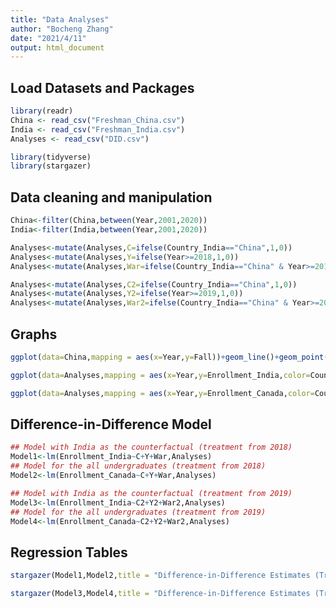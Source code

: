 ---
title: "Data Analyses"
author: "Bocheng Zhang"
date: "2021/4/11"
output: html_document
---

## Load Datasets and Packages
```{r}
library(readr)
China <- read_csv("Freshman_China.csv")
India <- read_csv("Freshman_India.csv")
Analyses <- read_csv("DID.csv")

library(tidyverse)
library(stargazer)
```

## Data cleaning and manipulation
```{r}
China<-filter(China,between(Year,2001,2020))
India<-filter(India,between(Year,2001,2020))

Analyses<-mutate(Analyses,C=ifelse(Country_India=="China",1,0))
Analyses<-mutate(Analyses,Y=ifelse(Year>=2018,1,0))
Analyses<-mutate(Analyses,War=ifelse(Country_India=="China" & Year>=2018,1,0))

Analyses<-mutate(Analyses,C2=ifelse(Country_India=="China",1,0))
Analyses<-mutate(Analyses,Y2=ifelse(Year>=2019,1,0))
Analyses<-mutate(Analyses,War2=ifelse(Country_India=="China" & Year>=2019,1,0))
```

## Graphs
```{r}
ggplot(data=China,mapping = aes(x=Year,y=Fall))+geom_line()+geom_point()

ggplot(data=Analyses,mapping = aes(x=Year,y=Enrollment_India,color=Country_India))+geom_line()+geom_point()

ggplot(data=Analyses,mapping = aes(x=Year,y=Enrollment_Canada,color=Country_Canada))+geom_line()+geom_point()
```

## Difference-in-Difference Model
```{r}
## Model with India as the counterfactual (treatment from 2018)
Model1<-lm(Enrollment_India~C+Y+War,Analyses)
## Model for the all undergraduates (treatment from 2018)
Model2<-lm(Enrollment_Canada~C+Y+War,Analyses)

## Model with India as the counterfactual (treatment from 2019)
Model3<-lm(Enrollment_India~C2+Y2+War2,Analyses)
## Model for the all undergraduates (treatment from 2019)
Model4<-lm(Enrollment_Canada~C2+Y2+War2,Analyses)
```

## Regression Tables
```{r}
stargazer(Model1,Model2,title = "Difference-in-Difference Estimates (Treatment from 2018)",type="text",digits=3,out="table1.htm",dep.var.labels = c("Freshmen Enrollment","Freshmen Enrollment"),covariate.labels = c("Country","Year","US-China Trade War"))

stargazer(Model3,Model4,title = "Difference-in-Difference Estimates (Treatment from 2019)",type="text",digits=3,out="table2.htm",dep.var.labels = c("Freshmen Enrollment","Freshmen Enrollment"),covariate.labels = c("Country","Year","US-China Trade War"))
```




